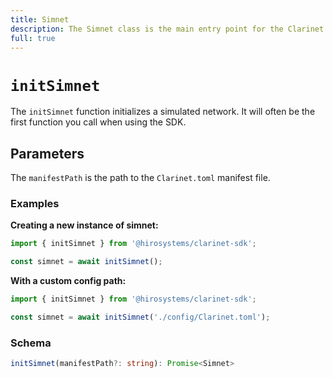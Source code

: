 ```yaml
---
title: Simnet
description: The Simnet class is the main entry point for the Clarinet JS SDK. It provides properties and methods for interacting with the Clarinet network.
full: true
---
```


# `initSimnet`

The `initSimnet` function initializes a simulated network. It will often be the first function you call when using the SDK.

## Parameters

The `manifestPath` is the path to the `Clarinet.toml` manifest file.

### Examples

**Creating a new instance of simnet:**
```ts
import { initSimnet } from '@hirosystems/clarinet-sdk';

const simnet = await initSimnet();
```

**With a custom config path:**
```ts
import { initSimnet } from '@hirosystems/clarinet-sdk';

const simnet = await initSimnet('./config/Clarinet.toml');
```

### Schema

```ts
initSimnet(manifestPath?: string): Promise<Simnet>
```
